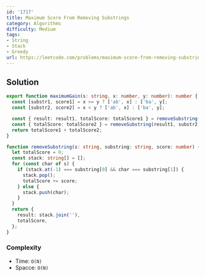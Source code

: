 ```yaml
---
id: '1717'
title: Maximum Score From Removing Substrings
category: Algorithms
difficulty: Medium
tags:
- String
- Stack
- Greedy
url: https://leetcode.com/problems/maximum-score-from-removing-substrings
---
```


## Solution

```typescript filename="solution.ts" copy
export function maximumGain(s: string, x: number, y: number): number {
  const [substr1, score1] = x >= y ? ['ab', x] : ['ba', y];
  const [substr2, score2] = x < y ? ['ab', x] : ['ba', y];

  const { result: result1, totalScore: totalScore1 } = removeSubstring(s, substr1, score1);
  const { totalScore: totalScore2 } = removeSubstring(result1, substr2, score2);
  return totalScore1 + totalScore2;
}

function removeSubstring(s: string, substring: string, score: number) {
  let totalScore = 0;
  const stack: string[] = [];
  for (const char of s) {
    if (stack.at(-1) === substring[0] && char === substring[1]) {
      stack.pop();
      totalScore += score;
    } else {
      stack.push(char);
    }
  }
  return {
    result: stack.join(''),
    totalScore,
  };
}
```

### Complexity

- Time: `O(N)`
- Spacce: `O(N)`


